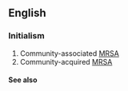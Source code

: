 ==English==

===Initialism===
{{head|en|initialism}}

# Community-associated [[MRSA]]
# Community-acquired [[MRSA]]

====See also====
{{projectlinks
|pedia}}